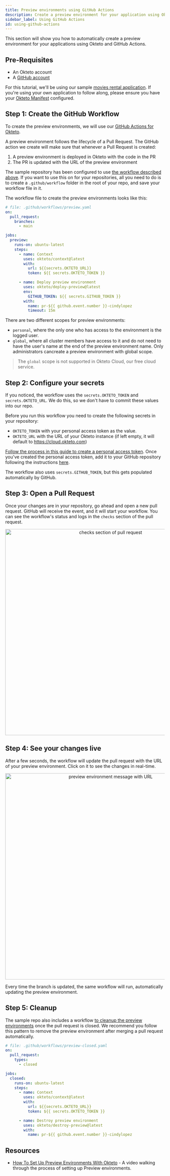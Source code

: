 ```yaml
---
title: Preview environments using GitHub Actions
description: Create a preview environment for your application using Okteto and GitHub Actions
sidebar_label: Using GitHub Actions
id: using-github-actions
---
```



This section will show you how to automatically create a preview environment for your applications using Okteto and GitHub Actions.

## Pre-Requisites

- An Okteto account
- A [GitHub account](https://github.com)

For this tutorial, we'll be using our sample [movies rental application](https://github.com/okteto/movies). If you're using your own application to follow along, please ensure you have your [Okteto Manifest](reference/okteto-manifest.mdx) configured.

## Step 1: Create the GitHub Workflow

To create the preview environments, we will use our [GitHub Actions for Okteto](https://github.com/okteto/actions).

A preview environment follows the lifecycle of a Pull Request. The GitHub action we create will make sure that whenever a Pull Request is created:

1. A preview environment is deployed in Okteto with the code in the PR
1. The PR is updated with the URL of the preview environment

The sample repository has been configured to use [the workflow described above](https://github.com/okteto/movies/blob/main/.github/workflows/preview.yaml).
If you want to use this on for your repositories, all you need to do is to create a `.github/workflow` folder in the root of your repo, and save your workflow file in it.

The workflow file to create the preview environments looks like this:

```yaml
# file: .github/workflows/preview.yaml
on:
  pull_request:
    branches:
      - main

jobs:
  preview:
    runs-on: ubuntu-latest
    steps:
      - name: Context
        uses: okteto/context@latest
        with:
          url: ${{secrets.OKTETO_URL}}
          token: ${{ secrets.OKTETO_TOKEN }}

      - name: Deploy preview environment
        uses: okteto/deploy-preview@latest
        env:
          GITHUB_TOKEN: ${{ secrets.GITHUB_TOKEN }}
        with:
          name: pr-${{ github.event.number }}-cindylopez
          timeout: 15m
```

There are two different scopes for preview environments:

- `personal`, where the only one who has access to the environment is the logged user.
- `global`, where all cluster members have access to it and do not need to have the user's name at the end of the preview environment name. Only administrators cancreate a preview environment with global scope.

> The `global` scope is not supported in Okteto Cloud, our free cloud service.

## Step 2: Configure your secrets

If you noticed, the workflow uses the `secrets.OKTETO_TOKEN` and `secrets.OKTETO_URL`. We do this, so we don't have to commit these values into our repo.

Before you run this workflow you need to create the following secrets in your repository:

- `OKTETO_TOKEN` with your personal access token as the value.
- `OKTETO_URL` with the URL of your Okteto instance (if left empty, it will default to https://cloud.okteto.com)

[Follow the process in this guide to create a personal access token](core/credentials/personal-access-tokens). Once you've created the personal access token, add it to your GitHub repository following the instructions [here](https://docs.github.com/en/actions/security-guides/encrypted-secrets#creating-encrypted-secrets-for-a-repository).

The workflow also uses `secrets.GITHUB_TOKEN`, but this gets populated automatically by GitHub.

## Step 3: Open a Pull Request

Once your changes are in your repository, go ahead and open a new pull request. GitHub will receive the event, and it will start your workflow. You can see the workflow's status and logs in the `checks` section of the pull request.

<p align="center">
  <Image
    src={require("@site/static/img/preview-check.png").default}
    alt="checks section of pull request"
    width="650"
  />
</p>

## Step 4: See your changes live

After a few seconds, the workflow will update the pull request with the URL of your preview environment. Click on it to see the changes in real-time.

<p align="center">
  <Image
    src={require("@site/static/img/preview-message.png").default}
    alt="preview environment message with URL"
    width="650"
  />
</p>

Every time the branch is updated, the same workflow will run, automatically updating the preview environment.

## Step 5: Cleanup

The sample repo also includes a workflow [to cleanup the preview environments](https://github.com/okteto/movies/blob/main/.github/workflows/preview-closed.yaml) once the pull request is closed. We recommend you follow this pattern to remove the preview environment after merging a pull request automatically.

```yaml
# file: .github/workflows/preview-closed.yaml
on:
  pull_request:
    types:
      - closed

jobs:
  closed:
    runs-on: ubuntu-latest
    steps:
      - name: Context
        uses: okteto/context@latest
        with:
          url: ${{secrets.OKTETO_URL}}
          token: ${{ secrets.OKTETO_TOKEN }}

      - name: Destroy preview environment
        uses: okteto/destroy-preview@latest
        with:
          name: pr-${{ github.event.number }}-cindylopez
```

## Resources

- [How To Set Up Preview Environments With Okteto](https://youtu.be/kgX5qUkJGDA) - A video walking through the process of setting up Preview environments.
